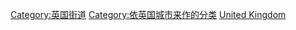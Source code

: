 [[Category:英国街道|Category:英国街道]]
[[Category:依英国城市来作的分类|Category:依英国城市来作的分类]]
[[Category:各国各城市街道|United Kingdom]]